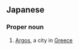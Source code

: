 ==Japanese==
===Proper noun===
{{wikipediapar|Argos}}
{{ja-pos|ka|proper|rom=arugosu|hidx=あるこす}}
#[[Argos]], a city in [[Greece]]